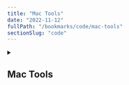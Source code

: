```yaml
---
title: "Mac Tools"
date: "2022-11-12"
fullPath: "/bookmarks/code/mac-tools"
sectionSlug: "code"
---
```


<details>
<summary>

## Mac Tools

</summary>

<p>

- [rugarciap/Turbo-Boost-Switcher: Turbo Boost disabler / enable app for Mac OS X](https://github.com/rugarciap/Turbo-Boost-Switcher)
- [Turbo Boost Switcher Pro for Mac](https://gumroad.com/l/YeBQUF)
- [Turbo Boost Switcher for OS X – rugarciap.com](https://www.rugarciap.com/turbo-boost-switcher-for-os-x/)
- [Multiple Identity Gitconfig (with GPG signing) - DEV Community](https://dev.to/chakrit/multiple-identity-gitconfig-with-gpg-signing-8c0)
- [Unable to rename Magic Keyboard name - Apple Community](https://discussions.apple.com/thread/7964849)
- [How to Install Rosetta 2 on Apple Silicon Macs](https://osxdaily.com/2020/12/04/how-install-rosetta-2-apple-silicon-mac/)
- [macos - How do I reinstall all packages installed with Homebrew? - Super User](https://superuser.com/questions/1137780/how-do-i-reinstall-all-packages-installed-with-homebrew)

</p>
</details>
